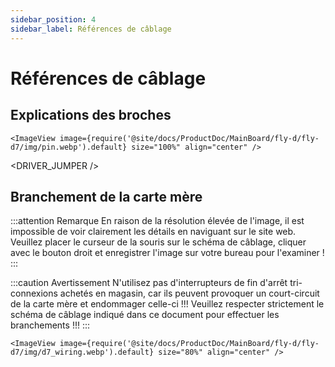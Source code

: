```yaml
---
sidebar_position: 4
sidebar_label: Références de câblage
---
```



# Références de câblage
## Explications des broches
    <ImageView image={require('@site/docs/ProductDoc/MainBoard/fly-d/fly-d7/img/pin.webp').default} size="100%" align="center" />

<DRIVER_JUMPER />

## Branchement de la carte mère

:::attention Remarque
En raison de la résolution élevée de l'image, il est impossible de voir clairement les détails en naviguant sur le site web. Veuillez placer le curseur de la souris sur le schéma de câblage, cliquer avec le bouton droit et enregistrer l'image sur votre bureau pour l'examiner !
:::

:::caution Avertissement
N'utilisez pas d'interrupteurs de fin d'arrêt tri-connexions achetés en magasin, car ils peuvent provoquer un court-circuit de la carte mère et endommager celle-ci !!! Veuillez respecter strictement le schéma de câblage indiqué dans ce document pour effectuer les branchements !!!
:::

    <ImageView image={require('@site/docs/ProductDoc/MainBoard/fly-d/fly-d7/img/d7_wiring.webp').default} size="80%" align="center" />
